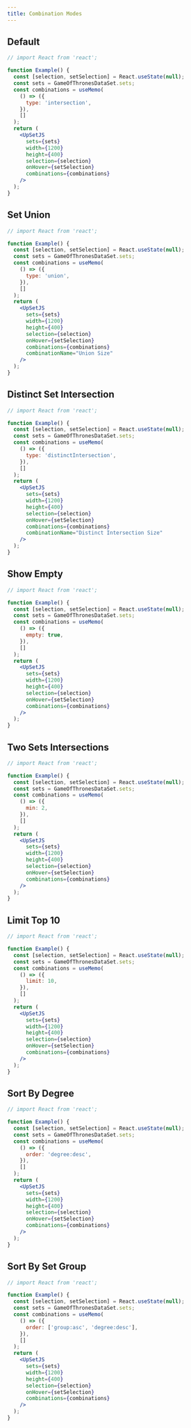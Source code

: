 ```yaml
---
title: Combination Modes
---
```


## Default

```jsx live
// import React from 'react';

function Example() {
  const [selection, setSelection] = React.useState(null);
  const sets = GameOfThronesDataSet.sets;
  const combinations = useMemo(
    () => ({
      type: 'intersection',
    }),
    []
  );
  return (
    <UpSetJS
      sets={sets}
      width={1200}
      height={400}
      selection={selection}
      onHover={setSelection}
      combinations={combinations}
    />
  );
}
```

## Set Union

```jsx live
// import React from 'react';

function Example() {
  const [selection, setSelection] = React.useState(null);
  const sets = GameOfThronesDataSet.sets;
  const combinations = useMemo(
    () => ({
      type: 'union',
    }),
    []
  );
  return (
    <UpSetJS
      sets={sets}
      width={1200}
      height={400}
      selection={selection}
      onHover={setSelection}
      combinations={combinations}
      combinationName="Union Size"
    />
  );
}
```

## Distinct Set Intersection

```jsx live
// import React from 'react';

function Example() {
  const [selection, setSelection] = React.useState(null);
  const sets = GameOfThronesDataSet.sets;
  const combinations = useMemo(
    () => ({
      type: 'distinctIntersection',
    }),
    []
  );
  return (
    <UpSetJS
      sets={sets}
      width={1200}
      height={400}
      selection={selection}
      onHover={setSelection}
      combinations={combinations}
      combinationName="Distinct Intersection Size"
    />
  );
}
```

## Show Empty

```jsx live
// import React from 'react';

function Example() {
  const [selection, setSelection] = React.useState(null);
  const sets = GameOfThronesDataSet.sets;
  const combinations = useMemo(
    () => ({
      empty: true,
    }),
    []
  );
  return (
    <UpSetJS
      sets={sets}
      width={1200}
      height={400}
      selection={selection}
      onHover={setSelection}
      combinations={combinations}
    />
  );
}
```

## Two Sets Intersections

```jsx live
// import React from 'react';

function Example() {
  const [selection, setSelection] = React.useState(null);
  const sets = GameOfThronesDataSet.sets;
  const combinations = useMemo(
    () => ({
      min: 2,
    }),
    []
  );
  return (
    <UpSetJS
      sets={sets}
      width={1200}
      height={400}
      selection={selection}
      onHover={setSelection}
      combinations={combinations}
    />
  );
}
```

## Limit Top 10

```jsx live
// import React from 'react';

function Example() {
  const [selection, setSelection] = React.useState(null);
  const sets = GameOfThronesDataSet.sets;
  const combinations = useMemo(
    () => ({
      limit: 10,
    }),
    []
  );
  return (
    <UpSetJS
      sets={sets}
      width={1200}
      height={400}
      selection={selection}
      onHover={setSelection}
      combinations={combinations}
    />
  );
}
```

## Sort By Degree

```jsx live
// import React from 'react';

function Example() {
  const [selection, setSelection] = React.useState(null);
  const sets = GameOfThronesDataSet.sets;
  const combinations = useMemo(
    () => ({
      order: 'degree:desc',
    }),
    []
  );
  return (
    <UpSetJS
      sets={sets}
      width={1200}
      height={400}
      selection={selection}
      onHover={setSelection}
      combinations={combinations}
    />
  );
}
```

## Sort By Set Group

```jsx live
// import React from 'react';

function Example() {
  const [selection, setSelection] = React.useState(null);
  const sets = GameOfThronesDataSet.sets;
  const combinations = useMemo(
    () => ({
      order: ['group:asc', 'degree:desc'],
    }),
    []
  );
  return (
    <UpSetJS
      sets={sets}
      width={1200}
      height={400}
      selection={selection}
      onHover={setSelection}
      combinations={combinations}
    />
  );
}
```
